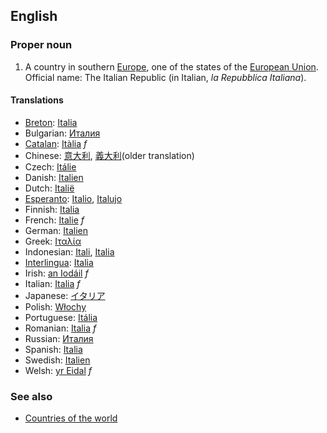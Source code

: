 ==English==
===Proper noun===
# A country in southern [[Europe]], one of the states of the [[European Union]]. Official name: The Italian Republic (in Italian, ''la Repubblica Italiana'').

====Translations====
*[[Breton]]: [[Italia]]
*Bulgarian: [[Италия]]
*[[Catalan]]: [[Itàlia]] ''f''
*Chinese: [[意大利]], [[義大利]](older translation)
*Czech: [[Itálie]]
*Danish: [[Italien]]
*Dutch: [[Italië]]
*[[Esperanto]]: [[Italio]], [[Italujo]]
*Finnish: [[Italia]]
*French: [[Italie]] ''f''
*German: [[Italien]]
*Greek: [[Ιταλία]]
*Indonesian: [[Itali]], [[Italia]]
*[[Interlingua]]: [[Italia]]
*Irish: [[an Iodáil]] ''f''
*Italian: [[Italia]] ''f''
*Japanese: [[イタリア]]
*Polish: [[Włochy]]
*Portuguese: [[Itália]]
*Romanian: [[Italia]] ''f''
*Russian: [[Италия]]
*Spanish: [[Italia]]
*Swedish: [[Italien]]
*Welsh: [[yr Eidal]] ''f''

===See also===
*[[Countries of the world]]